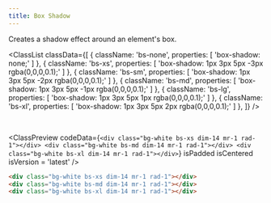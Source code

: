 ```yaml
---
title: Box Shadow
---
```



Creates a shadow effect around an element's box.

<ClassList
  classData={[
    {
      className: 'bs-none',
      properties: [
        'box-shadow: none;'
      ]
    },
    {
      className: 'bs-xs',
      properties: [
        'box-shadow: 1px 3px 5px -3px rgba(0,0,0,0.1);'
      ]
    },
    {
      className: 'bs-sm',
      properties: [
        'box-shadow: 1px 3px 5px -2px rgba(0,0,0,0.1);'
      ]
    },
    {
      className: 'bs-md',
      properties: [
        'box-shadow: 1px 3px 5px -1px rgba(0,0,0,0.1);'
      ]
    },
    {
      className: 'bs-lg',
      properties: [
        'box-shadow: 1px 3px 5px 1px rgba(0,0,0,0.1);'
      ]
    },
    {
      className: 'bs-xl',
      properties: [
        'box-shadow: 1px 3px 5px 2px rgba(0,0,0,0.1);'
      ]
    },
  ]}
/>

<br />

<ClassPreview
  codeData={`
    <div class="bg-white bs-xs dim-14 mr-1 rad-1"></div>
    <div class="bg-white bs-md dim-14 mr-1 rad-1"></div>
    <div class="bg-white bs-xl dim-14 mr-1 rad-1"></div>
  `}
  isPadded
  isCentered
  isVersion = 'latest'
/>

```html
<div class="bg-white bs-xs dim-14 mr-1 rad-1"></div>
<div class="bg-white bs-md dim-14 mr-1 rad-1"></div>
<div class="bg-white bs-xl dim-14 mr-1 rad-1"></div>
```